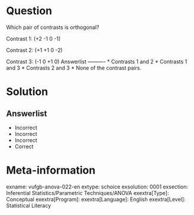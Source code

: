 Question
========

Which pair of contrasts is orthogonal?

Contrast 1: (+2 -1 0 -1)

Contrast 2: (+1 +1 0 -2)

Contrast 3: (-1 0 +1 0) 
Answerlist
----------
* Contrasts 1 and 2
* Contrasts 1 and 3
* Contrasts 2 and 3
* None of the contrast pairs.

Solution
========

Answerlist
----------
* Incorrect
* Incorrect
* Incorrect
* Correct

Meta-information
================
exname: vufgb-anova-022-en
extype: schoice
exsolution: 0001
exsection: Inferential Statistics/Parametric Techniques/ANOVA
exextra[Type]: Conceptual
exextra[Program]: 
exextra[Language]: English
exextra[Level]: Statistical Literacy
